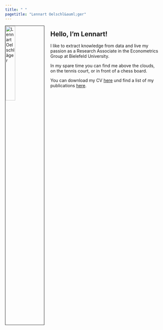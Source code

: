 ```yaml
---
title: " "
pagetitle: "Lennart Oelschl&auml;ger"
---
```


<img src="cv/oelschlaeger.jpg" alt="Lennart Oelschl&auml;ger" style="width:25%; border:1px solid; margin-right: 20px" align="left">

## Hello, I'm Lennart!

I like to extract knowledge from data and live my passion as a Research Associate in the Econometrics Group at Bielefeld University.

In my spare time you can find me above the clouds, on the tennis court, or in front of a chess board.

You can download my CV [here](cv/oelschlaeger.pdf) und find a list of my publications [here](https://scholar.google.com/citations?hl=de&user=k9n1yt4AAAAJ).